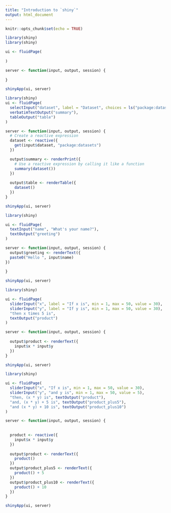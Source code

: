 ```yaml
---
title: "Introduction to `shiny`"
output: html_document
---
```


```r
knitr::opts_chunk$set(echo = TRUE)
```

```r
library(shiny)
library(shiny)

ui <- fluidPage(
  
)

server <- function(input, output, session) {
  
}

shinyApp(ui, server)
```

```r
library(shiny)
ui <- fluidPage(
  selectInput("dataset", label = "Dataset", choices = ls("package:datasets")),
  verbatimTextOutput("summary"),
  tableOutput("table")
)

server <- function(input, output, session) {
  # Create a reactive expression
  dataset <- reactive({
    get(input$dataset, "package:datasets")
  })

  output$summary <- renderPrint({
    # Use a reactive expression by calling it like a function
    summary(dataset())
  })
  
  output$table <- renderTable({
    dataset()
  })
}

shinyApp(ui, server)
```

```r
library(shiny)

ui <- fluidPage(
  textInput("name", "What's your name?"),
  textOutput("greeting")
)

server <- function(input, output, session) {
  output$greeting <- renderText({
  paste0("Hello ", input$name)
})
  
}

shinyApp(ui, server)
```

```r
library(shiny)

ui <- fluidPage(
  sliderInput("x", label = "If x is", min = 1, max = 50, value = 30),
  sliderInput("y", label = "If y is", min = 1, max = 50, value = 30),
  "then x times 5 is",
  textOutput("product")
)

server <- function(input, output, session) {
  
  output$product <- renderText({ 
    input$x * input$y
  })
}

shinyApp(ui, server)
```

```r
library(shiny)

ui <- fluidPage(
  sliderInput("x", "If x is", min = 1, max = 50, value = 30),
  sliderInput("y", "and y is", min = 1, max = 50, value = 5),
  "then, (x * y) is", textOutput("product"),
  "and, (x * y) + 5 is", textOutput("product_plus5"),
  "and (x * y) + 10 is", textOutput("product_plus10")
)

server <- function(input, output, session) {
  
  
  product <- reactive({
    input$x * input$y
  })
  
  output$product <- renderText({ 
    product()
  })
  output$product_plus5 <- renderText({ 
    product() + 5
  })
  output$product_plus10 <- renderText({ 
    product() + 10
  })
}

shinyApp(ui, server)
```